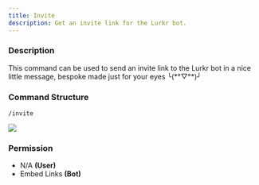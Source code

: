 ```yaml
---
title: Invite
description: Get an invite link for the Lurkr bot.
---
```


### Description

This command can be used to send an invite link to the Lurkr bot in a nice little message, bespoke made just for your eyes ╰(\*°▽°\*)╯

### Command Structure

```
/invite
```

![](https://i.imgur.com/6uPkfm6.png)

### **Permission**

* N/A **(User)**
* Embed Links **(Bot)**

